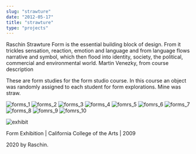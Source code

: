 ```yaml
---
slug: "strawture"
date: "2012-05-17"
title: "strawture"
type: "projects"
---
```


Raschin
Strawture
Form is the essential building block of design. From it trickles sensation, reaction, emotion and language and from language flows narrative and symbol, which then flood into identity, society, the political, commercial and environmental world. Martin Venezky, from course description

These are form studies for the form studio course. In this course an object was randomly assigned to each student for form explorations. Mine was straw.


![forms_1](http://raschin.com/blog/wp-content/uploads/2009/04/formblog1.jpg)
![forms_2](http://raschin.com/blog/wp-content/uploads/2009/04/formblog2.jpg)
![forms_3](http://raschin.com/blog/wp-content/uploads/2009/04/formblog3.jpg)
![forms_4](http://raschin.com/blog/wp-content/uploads/2009/04/formblog4.jpg)
![fomrs_5](http://raschin.com/blog/wp-content/uploads/2009/04/formblog5.jpg)
![fomrs_6](http://raschin.com/blog/wp-content/uploads/2009/04/formblog6.jpg)
![forms_7](http://raschin.com/blog/wp-content/uploads/2009/04/formblog7.jpg)
![forms_8](http://raschin.com/blog/wp-content/uploads/2009/04/formblog8.jpg)
![fomrs_9](http://raschin.com/blog/wp-content/uploads/2009/04/formblog9.jpg)
![fomrs_10](http://raschin.com/blog/wp-content/uploads/2009/04/formblog10.jpg)

![exhibit](http://raschin.com/blog/wp-content/uploads/2009/04/formstudioexhibition.jpg)















 

Form Exhibition | California College of the Arts | 2009



2020 by Raschin.